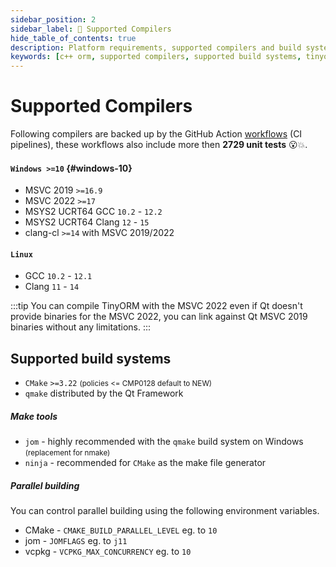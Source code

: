 ```yaml
---
sidebar_position: 2
sidebar_label: 🚀 Supported Compilers
hide_table_of_contents: true
description: Platform requirements, supported compilers and build systems for TinyORM c++ library.
keywords: [c++ orm, supported compilers, supported build systems, tinyorm]
---
```


# Supported Compilers

Following compilers are backed up by the GitHub Action [workflows](https://github.com/silverqx/TinyORM/tree/main/.github/workflows) (CI pipelines), these workflows also include more then __2729 unit tests__ 😮💥.

<div id="supported-compilers">

#### `Windows >=10` {#windows-10}

- MSVC 2019 `>=16.9`
- MSVC 2022 `>=17`
- MSYS2 UCRT64 GCC `10.2` - `12.2`
- MSYS2 UCRT64 Clang `12` - `15`
- clang-cl `>=14` with MSVC 2019/2022

#### `Linux`

- GCC `10.2` - `12.1`
- Clang `11` - `14`

</div>

:::tip
You can compile TinyORM with the MSVC 2022 even if Qt doesn't provide binaries for the MSVC 2022, you can link against Qt MSVC 2019 binaries without any limitations.
:::

## Supported build systems

- `CMake` `>=3.22` <small className='darker'>(policies <= CMP0128 default to NEW)</small>
- `qmake` distributed by the Qt Framework

##### Make tools

- `jom` - highly recommended with the `qmake` build system on Windows <small className='darker'>(replacement for nmake)</small>
- `ninja` - recommended for `CMake` as the make file generator

##### Parallel building

You can control parallel building using the following environment variables.

- CMake - `CMAKE_BUILD_PARALLEL_LEVEL` eg. to `10`
- jom - `JOMFLAGS` eg. to `j11`
- vcpkg - `VCPKG_MAX_CONCURRENCY` eg. to `10`
